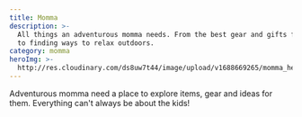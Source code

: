 ```yaml
---
title: Momma
description: >-
  All things an adventurous momma needs. From the best gear and gifts for momma
  to finding ways to relax outdoors. 
category: momma
heroImg: >-
  http://res.cloudinary.com/ds8uw7t44/image/upload/v1688669265/momma_hero_image_qbmahn.jpg
---
```


Adventurous momma need a place to explore items, gear and ideas for them. Everything can't always be about the kids!
